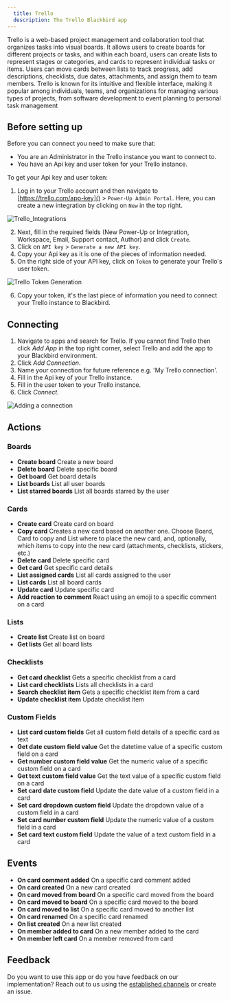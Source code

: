 ```yaml
---
  title: Trello
  description: The Trello Blackbird app
---
```


<LinkCard title="View on Github" target="_blank" href="https://github.com/bb-io/Trello" icon="github" />

Trello is a web-based project management and collaboration tool that organizes tasks into visual boards. It allows users to create boards for different projects or tasks, and within each board, users can create lists to represent stages or categories, and cards to represent individual tasks or items. Users can move cards between lists to track progress, add descriptions, checklists, due dates, attachments, and assign them to team members. Trello is known for its intuitive and flexible interface, making it popular among individuals, teams, and organizations for managing various types of projects, from software development to event planning to personal task management

## Before setting up

Before you can connect you need to make sure that:

- You are an Administrator in the Trello instance you want to connect to.
- You have an Api key and user token for your Trello instance.

To get your Api key and user token: 

1. Log in to your Trello account and then navigate to [https://trello.com/app-key]() > `Power-Up Admin Portal`. Here, you can create a new integration by clicking on `New` in the top right.

![Trello_Integrations](https://raw.githubusercontent.com/bb-io/Trello/main/image/README/Trello_Integrations_1.png)

2. Next, fill in the required fields (New Power-Up or Integration, Workspace, Email, Support contact, Author) and click `Create`. 
3. Click on `API key` > `Generate a new API key`. 
4. Copy your Api key as it is one of the pieces of information needed. 
5. On the right side of your API key, click on `Token` to generate your Trello's user token.

![Trello Token Generation](https://raw.githubusercontent.com/bb-io/Trello/main/image/README/Trello_Token_2.png)

6. Copy your token, it's the last piece of information you need to connect your Trello instance to Blackbird.

## Connecting

1. Navigate to apps and search for Trello. If you cannot find Trello then click _Add App_ in the top right corner, select Trello and add the app to your Blackbird environment.
2. Click _Add Connection_.
3. Name your connection for future reference e.g. 'My Trello connection'.
4. Fill in the Api key of your Trello instance.
5. Fill in the user token to your Trello instance.
6. Click _Connect_.

![Adding a connection](https://raw.githubusercontent.com/bb-io/Trello/main/image/README/Trello_Connection_3.png)

## Actions

### Boards

- **Create board** Create a new board
- **Delete board** Delete specific board
- **Get board** Get board details
- **List boards** List all user boards
- **List starred boards** List all boards starred by the user

### Cards

- **Create card** Create card on board
- **Copy card** Creates a new card based on another one. Choose Board, Card to copy and List where to place the new card, and, optionally, which items to copy into the new card (attachments, checklists, stickers, etc.)
- **Delete card** Delete specific card
- **Get card** Get specific card details
- **List assigned cards** List all cards assigned to the user
- **List cards** List all board cards
- **Update card** Update specific card
- **Add reaction to comment** React using an emoji to a specific comment on a card

### Lists

- **Create list** Create list on board
- **Get lists** Get all board lists

### Checklists

- **Get card checklist**  Gets a specific checklist from a card
- **List card checklists**  Lists all checklists in a card
- **Search checklist item**  Gets a specific checklist item from a card
- **Update checklist item**  Update checklist item

### Custom Fields

- **List card custom fields** Get all custom field details of a specific card as text
- **Get date custom field value** Get the datetime value of a specific custom field on a card
- **Get number custom field value** Get the numeric value of a specific custom field on a card
- **Get text custom field value** Get the text value of a specific custom field on a card
- **Set card date custom field** Update the date value of a custom field in a card
- **Set card dropdown custom field** Update the dropdown value of a custom field in a card
- **Set card number custom field** Update the numeric value of a custom field in a card
- **Set card text custom field** Update the value of a text custom field in a card

## Events

- **On card comment added** On a specific card comment added
- **On card created** On a new card created
- **On card moved from board** On a specific card moved from the board
- **On card moved to board** On a specific card moved to the board
- **On card moved to list** On a specific card moved to another list
- **On card renamed** On a specific card renamed
- **On list created** On a new list created
- **On member added to card** On a new member added to the card
- **On member left card** On a member removed from card

## Feedback

Do you want to use this app or do you have feedback on our implementation? Reach out to us using the [established channels](https://www.blackbird.io/) or create an issue.

